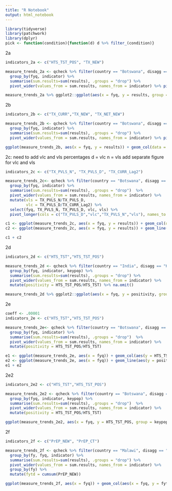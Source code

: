 ---
title: "R Notebook"
output: html_notebook
---

```{r setup}
library(tidyverse)
library(patchwork)
library(dplyr)
pick <- function(condition){function(d) d %>% filter_(condition)}
```

2a
```{r, warning=FALSE}
indicators_2a <- c("HTS_TST_POS", "TX_NEW")

measure_trends_2a <- qcheck %>% filter(country == "Botswana", disagg == "KP", results!=0, indicator %in% indicators_2a) %>%
  group_by(fyq, indicator) %>%
  summarise(sum.results=sum(results), .groups = "drop") %>%
  pivot_wider(values_from = sum.results, names_from = indicator) %>% pivot_longer(cols = HTS_TST_POS:TX_NEW, names_to = "indicator", values_to = "results") %>% na.omit()

measure_trends_2a %>% ggplot2::ggplot(aes(x = fyq, y = results, group = indicator)) + geom_line(aes(color = indicator)) + si_style_xyline() + ylim(0,320)
```

2b
```{r, warning=FALSE}
indicators_2b <- c("TX_CURR","TX_NEW", "TX_NET_NEW")

measure_trends_2b <- qcheck %>% filter(country == "Botswana", disagg == "KP", results!=0, indicator %in% indicators_2b) %>%
  group_by(fyq, indicator) %>%
  summarise(sum.results=sum(results), .groups = "drop") %>%
  pivot_wider(values_from = sum.results, names_from = indicator) %>% pivot_longer(TX_NEW:TX_NET_NEW, names_to = "indicator", values_to = "results") %>% na.omit()

ggplot(measure_trends_2b, aes(x = fyq, y = results)) + geom_col(data = pick(~indicator == "TX_NEW"), aes(fill = indicator), width = 0.45, position = position_nudge(x = -0.225)) + geom_col(data = pick(~indicator == "TX_NET_NEW"), aes(fill = indicator), width = 0.45, position = position_nudge(x = 0.225)) + geom_line(data = pick(~indicator == "TX_CURR"), (aes(group = 1))) + si_style_xyline()+ scale_color_manual(name = "", values = c("TX_NET_NEW" = grey10k, "TX_NEW" = denim)) + scale_fill_manual(name = "", values = c("TX_NET_NEW" = grey10k, "TX_NEW" = denim))
```

2c: need to add vlc and vls percentages d = vlc n = vls
add separate figure for vlc and vls
```{r, warning=FALSE}
indicators_2c <- c("TX_PVLS_N", "TX_PVLS_D", "TX_CURR_Lag2")

measure_trends_2c<- qcheck %>% filter(country == "Botswana", disagg == "KP", results!=0, indicator %in% indicators_2c) %>%
  group_by(fyq, indicator) %>%
  summarise(sum.results=sum(results), .groups = "drop")  %>% 
  pivot_wider(values_from = sum.results, names_from = indicator) %>%
  mutate(vls = TX_PVLS_N/TX_PVLS_D,
         vlc = TX_PVLS_D/TX_CURR_Lag2) %>%
  select(fyq, TX_PVLS_N, TX_PVLS_D, vlc, vls) %>%
  pivot_longer(cols = c("TX_PVLS_D","vlc","TX_PVLS_N","vls"), names_to = "indicator", values_to = "results")

c1 <- ggplot(measure_trends_2c, aes(x = fyq, y = results)) + geom_col(data = pick(~indicator == "TX_PVLS_D"), aes(fill = indicator), width = 0.45, position = position_nudge(x = -0.225)) + geom_col(data = pick(~indicator == "TX_PVLS_N"), aes(fill = indicator), width = 0.45, position = position_nudge(x = 0.225)) + si_style_xyline() + scale_color_manual(name = "", values = c("TX_PVLS_N" = grey10k, "TX_PVLS_D" = denim)) + scale_fill_manual(name = "", values = c("TX_PVLS_N" = grey10k, "TX_PVLS_D" = denim))
c2 <- ggplot(measure_trends_2c, aes(x = fyq, y = results)) + geom_line(data = pick(~indicator == "vlc"), aes(fill = indicator)) + geom_line(data = pick(~indicator == "vls"), aes(fill = indicator)) + si_style_xyline()

c1 + c2
```

2d
```{r, warning=FALSE}
indicators_2d <- c("HTS_TST","HTS_TST_POS")

measure_trends_2d <- qcheck %>% filter(country == "India", disagg == "KP", results!=0, indicator %in% indicators_2d) %>%
  group_by(fyq, indicator, keypop) %>%
  summarise(sum.results=sum(results), .groups = "drop") %>%
  pivot_wider(values_from = sum.results, names_from = indicator) %>% 
  mutate(positivity = HTS_TST_POS/HTS_TST) %>% na.omit()

measure_trends_2d %>% ggplot2::ggplot(aes(x = fyq, y = positivity, group = keypop)) + geom_line(aes(color = keypop)) +  scale_y_continuous(labels = scales::percent) + si_style_xyline()
```

2e
```{r, warning=FALSE}
coeff <- .00001
indicators_2e <- c("HTS_TST","HTS_TST_POS")

measure_trends_2e<- qcheck %>% filter(country == "Botswana", disagg == "KP", results!=0, indicator %in% indicators_2e) %>%
  group_by(fyq, indicator) %>%
  summarise(sum.results=sum(results), .groups = "drop")  %>% 
  pivot_wider(values_from = sum.results, names_from = indicator) %>%
  mutate(positivity = HTS_TST_POS/HTS_TST)

e1 <- ggplot(measure_trends_2e, aes(x = fyq)) + geom_col(aes(y = HTS_TST_POS)) + si_style_xyline()
e2 <- ggplot(measure_trends_2e, aes(x = fyq)) + geom_line(aes(y = positivity, group = 1)) + si_style_xyline()
e1 + e2
```

2e2
```{r, warning=FALSE}
indicators_2e2 <- c("HTS_TST","HTS_TST_POS")

measure_trends_2e2 <- qcheck %>% filter(country == "Botswana", disagg == "KP", results!=0, indicator %in% indicators_2e) %>%
  group_by(fyq, indicator, keypop) %>%
  summarise(sum.results=sum(results), .groups = "drop")  %>% 
  pivot_wider(values_from = sum.results, names_from = indicator) %>%
  mutate(positivity = HTS_TST_POS/HTS_TST)

ggplot(measure_trends_2e2, aes(x = fyq, y = HTS_TST_POS, group = keypop)) + geom_line(aes(color = keypop)) + geom_area(aes(fill = keypop))# + geom_label(position = position_stack(vjust = 0.9), aes(label = percent(positivity, accuracy = 0.1)))
```

2f
```{r, warning=FALSE}
indicators_2f <- c("PrEP_NEW", "PrEP_CT")

measure_trends_2f <- qcheck %>% filter(country == "Malawi", disagg == "KP", results!=0, indicator %in% indicators_2f) %>%
  group_by(fy, fyq, indicator) %>%
  summarise(sum.results=sum(results), .groups = "drop") %>%
  pivot_wider(values_from = sum.results, names_from = indicator) %>% 
  group_by(fy) %>%
  mutate(fytd = cumsum(PrEP_NEW))

ggplot(measure_trends_2f, aes(x = fyq)) + geom_col(aes(x = fyq, y = fytd, fill = "FY to date")) + geom_col(aes(x = fyq, y = PrEP_NEW, fill = "PrEP_NEW"), width = 0.75) + si_style_xyline() + scale_color_manual(name = "", values = c("FY to date" = grey10k, "PrEP_NEW" = denim)) + scale_fill_manual(name = "", values = c("FY to date" = grey10k, "PrEP_NEW" = denim))
```
